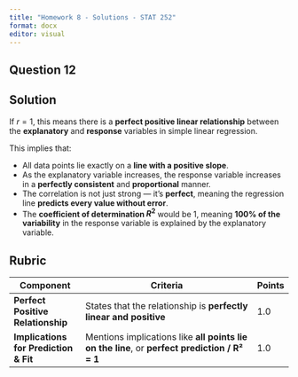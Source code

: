```yaml
---
title: "Homework 8 - Solutions - STAT 252"
format: docx
editor: visual
---
```





## Question 12


## **Solution**

If $r = 1$, this means there is a **perfect positive linear relationship** between the **explanatory** and **response** variables in simple linear regression.

This implies that:

* All data points lie exactly on a **line with a positive slope**.
* As the explanatory variable increases, the response variable increases in a **perfectly consistent** and **proportional** manner.
* The correlation is not just strong — it's **perfect**, meaning the regression line **predicts every value without error**.
* The **coefficient of determination $R^2$** would be 1, meaning **100% of the variability** in the response variable is explained by the explanatory variable.


## Rubric

| **Component**                         | **Criteria**                                                                                  | **Points** |
| ------------------------------------- | --------------------------------------------------------------------------------------------- | ---------- |
| **Perfect Positive Relationship**     | States that the relationship is **perfectly linear and positive**                             | 1.0        |
| **Implications for Prediction & Fit** | Mentions implications like **all points lie on the line**, or **perfect prediction / R² = 1** | 1.0        |


